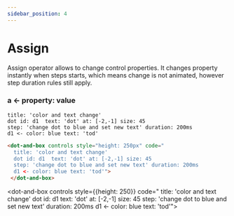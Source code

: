 ```yaml
---
sidebar_position: 4
---
```


# Assign

Assign operator allows to change control properties.
It changes property instantly when steps starts, which means change is not animated, however step duration rules still apply.

### a **\<-** property: value

```dabl tab showLineNumbers
title: 'color and text change'
dot id: d1  text: 'dot' at: [-2,-1] size: 45
step: 'change dot to blue and set new text' duration: 200ms
d1 <- color: blue text: 'tod'
```
```html tab showLineNumbers
<dot-and-box controls style="height: 250px" code="
  title: 'color and text change'
  dot id: d1  text: 'dot' at: [-2,-1] size: 45
  step: 'change dot to blue and set new text' duration: 200ms
  d1 <- color: blue text: 'tod'">
 </dot-and-box>
```

<dot-and-box controls style={{height: 250}} code="
    title: 'color and text change'
    dot id: d1  text: 'dot' at: [-2,-1] size: 45
    step: 'change dot to blue and set new text' duration: 200ms
    d1 <- color: blue text: 'tod'">
 </dot-and-box>